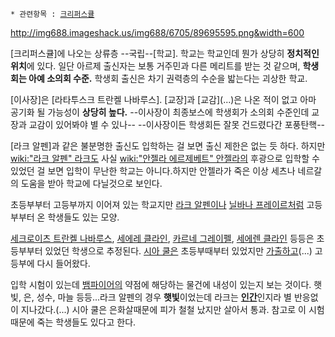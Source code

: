  * 관련항목 : [[크리퍼스큘]]

http://img688.imageshack.us/img688/6705/89695595.png&width=600

[크리퍼스큘]에 나오는 상류층 --국립--[학교]. 학교는 학교인데 뭔가 상당히 '''정치적인 위치'''에 있다. 일단 아르제 출신자는 보통 거주민과 다른 메리트를 받는 것 같으며, '''학생회는 아예 소의회 수준.''' 학생회 출신은 차기 권력층의 수순을 밟는다는 괴상한  학교.

[이사장]은 [라타투스크 트란켈 나바루스]. [교장]과 [교감](...)은 나온 적이 없고 아마 공기화 될 가능성이 '''상당히 높다.''' --이사장이 최종보스에 학생회가 소의회 수준인데 교장과 교감이 있어봐야 별 수 있나-- --이사장이든 학생회든 잘못 건드렸다간 포풍탄핵--

[라크 알펜]과 같은 불분명한 출신도 입학하는 걸 보면 출신 제한은 없는 듯 하다. 하지만 [[wiki:"라크 알펜" 라크]]도 사실 [[wiki:"안젤라 에르제베트" 안젤라]]의 후광으로 입학할 수 있었던 걸 보면 입학이 무난한 학교는 아니다.하지만 안젤라가 죽은 이상 세츠나 네르갈의 도움을 받아 학교에 다닐것으로 보인다.

초등부부터 고등부까지 이어져 있는 학교지만 [[라크 알펜]]이나 [[닐바나 프레이르]]처럼 고등부부터 온 학생들도 있는 모양.

[[세크로이츠 트란켈 나바루스]], [[세에레 클라인]], [[카르네 그레이펠]], [[세에렌 클라인]] 등등은 초등부부터 있었던 학생으로 추정된다. [[시아 쿨]]은 초등부때부터 있었지만 [[가출]]하고(...) 고등부에 다시 들어왔다.

입학 시험이 있는데 [[뱀파이어]]의 약점에 해당하는 물건에 내성이 있는지 보는 것이다. 햇빛, 은, 성수, 마늘 등등...라크 알펜의 경우 '''햇빛'''이었는데 라크는 '''[[인간]]'''인지라 별 반응없이 지나갔다.(...) 시아 쿨은 은화살때문에 피가 철철 났지만 살아서 통과. 참고로 이 시험 때문에 죽는 학생들도 있다고 한다.
